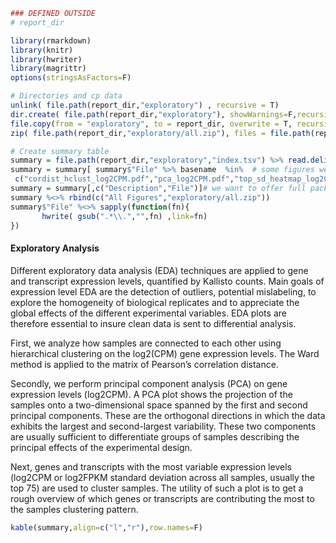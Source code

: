 ```r

### DEFINED OUTSIDE
# report_dir

library(rmarkdown)
library(knitr)
library(hwriter)
library(magrittr)
options(stringsAsFactors=F)

# Directories and cp data
unlink( file.path(report_dir,"exploratory") , recursive = T)
dir.create( file.path(report_dir,"exploratory"), showWarnings=F,recursive=T)
file.copy(from = "exploratory", to = report_dir, overwrite = T, recursive = T)
zip( file.path(report_dir,"exploratory/all.zip"), files = file.path(report_dir,"exploratory") %>% list.files(full.names=T,recursive=T) )

# Create summary table
summary = file.path(report_dir,"exploratory","index.tsv") %>% read.delim(header=T,check.names=F,colClasses="character",stringsAsFactors=F,comment.char='')
summary = summary[ summary$"File" %>% basename  %in%  # some figures we don't want to show
 c("cordist_hclust_log2CPM.pdf","pca_log2CPM.pdf","top_sd_heatmap_log2CPM.pdf","top_sd_heatmap_cufflinks_logFPKMs.pdf") , ] 
summary = summary[,c("Description","File")]# we want to offer full package as zip
summary %<>% rbind(c("All Figures","exploratory/all.zip"))
summary$"File" %<>% sapply(function(fn){
       hwrite( gsub(".*\\.","",fn) ,link=fn)
})
```
#### Exploratory Analysis 

Different exploratory data analysis (EDA) techniques are applied to gene and transcript expression levels, quantified by Kallisto counts. Main goals of expression level EDA are 
the detection of outliers, potential mislabeling,  to explore the homogeneity of biological replicates and  to appreciate 
the global effects of the different experimental variables. EDA plots are therefore essential to insure clean data is 
sent to differential analysis.

First, we analyze how samples are connected to each other using 
hierarchical clustering on the log2(CPM) gene expression levels. The Ward method is applied 
to the matrix of Pearson's correlation distance.

Secondly, we perform principal component analysis (PCA) on gene expression levels (log2CPM). 
A PCA plot shows the projection of the samples onto a two-dimensional space spanned by the first 
and second principal components. These are the orthogonal directions in which the data exhibits the largest and 
second-largest variability. These two components are usually sufficient to 
differentiate groups of samples describing the principal effects of the 
experimental design.

Next, genes and transcripts with the most variable expression levels 
(log2CPM or log2FPKM standard deviation across all samples, usually the top 75) are used to cluster samples. The utility of such a 
plot is to get a rough overview of which genes or transcripts are contributing the most to the samples clustering pattern.

```r
kable(summary,align=c("l","r"),row.names=F)
```
